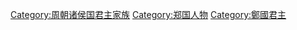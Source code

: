 [[Category:周朝诸侯国君主家族|Category:周朝诸侯国君主家族]]
[[Category:郑国人物|Category:郑国人物]]
[[Category:鄭國君主|Category:鄭國君主]]